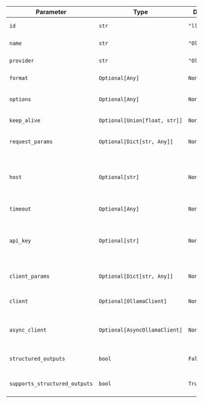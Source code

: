 | Parameter                     | Type                          | Default        | Description                                                  |
| ---------------------------- | ----------------------------- | -------------- | ------------------------------------------------------------ |
| `id`                         | `str`                         | `"llama3.1"`   | The ID of the model to use.                                  |
| `name`                       | `str`                         | `"Ollama"`     | The name of the model.                                       |
| `provider`                   | `str`                         | `"Ollama"`     | The provider of the model.                                   |
| `format`                     | `Optional[Any]`               | `None`         | The format of the response.                                  |
| `options`                    | `Optional[Any]`               | `None`         | Additional options to pass to the model.                     |
| `keep_alive`                 | `Optional[Union[float, str]]` | `None`         | The keep alive time for the model.                           |
| `request_params`             | `Optional[Dict[str, Any]]`    | `None`         | Additional parameters to pass to the request.                |
| `host`                       | `Optional[str]`               | `None`         | The host to connect to. Defaults to `https://ollama.com` when using `api_key`. |
| `timeout`                    | `Optional[Any]`               | `None`         | The timeout for the connection.                              |
| `api_key`                    | `Optional[str]`               | `None`         | API key for Ollama Cloud. Can also be set via `OLLAMA_API_KEY` environment variable. |
| `client_params`              | `Optional[Dict[str, Any]]`    | `None`         | Additional parameters to pass to the client.                 |
| `client`                     | `Optional[OllamaClient]`      | `None`         | A pre-configured instance of the Ollama client.              |
| `async_client`               | `Optional[AsyncOllamaClient]` | `None`         | A pre-configured instance of the asynchronous Ollama client. |
| `structured_outputs`         | `bool`                        | `False`        | Whether to use the structured outputs with this Model.       |
| `supports_structured_outputs`| `bool`                        | `True`         | Whether the Model supports structured outputs.                |

